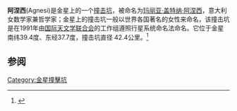 '''阿涅西'''(Agnesi)是金星上的一个[[撞击坑|撞击坑]]，被命名为[[玛丽亚·盖特纳·阿涅西|玛丽亚·盖特纳·阿涅西]]，意大利女数学家兼哲学家；金星上的撞击坑一般以世界各国著名的女性来命名，该撞击坑是在1991年由[[国际天文学联合会|国际天文学联合会]]的工作组遵照行星系统命名法命名。它位于金星南纬39.4度、东经37.7度，撞击坑直径 42.4公里。<ref>{{cite web |url = http://planetarynames.wr.usgs.gov/Feature/87?__fsk=-1071491881 |work = 行星地名命名法则 |title = 阿涅西 |publisher = IAU WGPSN |accessdate = 10 December 2013 |date = 15 May 2010 |archive-date = 2019-12-02 |archive-url = https://web.archive.org/web/20191202154845/https://planetarynames.wr.usgs.gov/Feature/87?__fsk=-1071491881 |dead-url = no }}</ref>

==参阅==
{{reflist}}

[[Category:金星撞擊坑|Category:金星撞擊坑]]